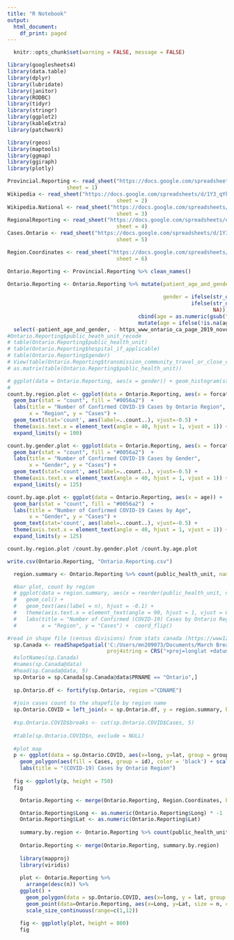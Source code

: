 ```yaml
---
title: "R Notebook"
output:
  html_document:
    df_print: paged
---
```


```r
  knitr::opts_chunk$set(warning = FALSE, message = FALSE)
```

```r
library(googlesheets4)
library(data.table)
library(dplyr)
library(lubridate)
library(janitor)
library(RODBC)
library(tidyr)
library(stringr)
library(ggplot2)
library(kableExtra)
library(patchwork)

library(rgeos)
library(maptools)
library(ggmap)
library(ggiraph)
library(plotly)
```

```r
Provincial.Reporting <- read_sheet("https://docs.google.com/spreadsheets/d/1Y3_qYkTJK6Vnhw3RCOhOiwafm4-PQxd5l0Hxk4x1ZxE/edit?ts=5e6f7e06#gid=0", 
                   sheet = 1)
Wikipedia <- read_sheet("https://docs.google.com/spreadsheets/d/1Y3_qYkTJK6Vnhw3RCOhOiwafm4-PQxd5l0Hxk4x1ZxE/edit?ts=5e6f7e06#gid=0", 
                                   sheet = 2)
Wikipedia.National <- read_sheet("https://docs.google.com/spreadsheets/d/1Y3_qYkTJK6Vnhw3RCOhOiwafm4-PQxd5l0Hxk4x1ZxE/edit?ts=5e6f7e06#gid=0", 
                                   sheet = 3)
RegionalReporting <- read_sheet("https://docs.google.com/spreadsheets/d/1Y3_qYkTJK6Vnhw3RCOhOiwafm4-PQxd5l0Hxk4x1ZxE/edit?ts=5e6f7e06#gid=0", 
                                   sheet = 4)
Cases.Ontario <- read_sheet("https://docs.google.com/spreadsheets/d/1Y3_qYkTJK6Vnhw3RCOhOiwafm4-PQxd5l0Hxk4x1ZxE/edit?ts=5e6f7e06#gid=0", 
                                   sheet = 5)

Region.Coordinates <- read_sheet("https://docs.google.com/spreadsheets/d/1Y3_qYkTJK6Vnhw3RCOhOiwafm4-PQxd5l0Hxk4x1ZxE/edit?ts=5e6f7e06#gid=0", 
                                   sheet = 6)

```

```r
Ontario.Reporting <- Provincial.Reporting %>% clean_names()

Ontario.Reporting <- Ontario.Reporting %>% mutate(patient_age_and_gender = str_to_title(patient_age_and_gender),
                                                  
                                                  gender = ifelse(str_detect(patient_age_and_gender, "Male"), "Male", 
                                                           ifelse(str_detect(patient_age_and_gender, "Female"), "Female", 
                                                                  NA))) %>% 
                                          cbind(age = as.numeric(gsub("\\D", "", Ontario.Reporting$patient_age_and_gender))) %>% 
                                          mutate(age = ifelse(!is.na(age), paste0(age, "-", age + 9), NA)) %>% 
  select(-patient_age_and_gender, - https_www_ontario_ca_page_2019_novel_coronavirus_number_section_0)
#Ontario.Reporting$public_heath_unit_recode
# table(Ontario.Reporting$public_health_unit)
# table(Ontario.Reporting$hospital_if_applicable)
# table(Ontario.Reporting$gender)
# View(table(Ontario.Reporting$transmission_community_travel_or_close_contact))
# as.matrix(table(Ontario.Reporting$public_health_unit))

# ggplot(data = Ontario.Reporting, aes(x = gender)) + geom_histogram(stat = "count")
# 
count.by.region.plot <- ggplot(data = Ontario.Reporting, aes(x = forcats::fct_infreq(public_health_unit_recode))) +
  geom_bar(stat = "count", fill = "#0056a2")  +
  labs(title = "Number of Confirmed COVID-19 Cases by Ontario Region",
       x = "Region", y = "Cases") + 
  geom_text(stat='count', aes(label=..count..), vjust=-0.5) + 
  theme(axis.text.x = element_text(angle = 40, hjust = 1, vjust = 1)) + 
  expand_limits(y = 100)

count.by.gender.plot <- ggplot(data = Ontario.Reporting, aes(x = forcats::fct_infreq(gender))) +
  geom_bar(stat = "count", fill = "#0056a2")  +
  labs(title = "Number of Confirmed COVID-19 Cases by Gender",
       x = "Gender", y = "Cases") + 
  geom_text(stat='count', aes(label=..count..), vjust=-0.5) + 
  theme(axis.text.x = element_text(angle = 40, hjust = 1, vjust = 1)) + 
  expand_limits(y = 125)

count.by.age.plot <- ggplot(data = Ontario.Reporting, aes(x = age)) +
  geom_bar(stat = "count", fill = "#0056a2")  +
  labs(title = "Number of Confirmed COVID-19 Cases by Age",
       x = "Gender", y = "Cases") + 
  geom_text(stat='count', aes(label=..count..), vjust=-0.5) + 
  theme(axis.text.x = element_text(angle = 40, hjust = 1, vjust = 1)) + 
  expand_limits(y = 125)

count.by.region.plot /count.by.gender.plot /count.by.age.plot

write.csv(Ontario.Reporting, "Ontario.Reporting.csv")
```

```r
  region.summary <- Ontario.Reporting %>% count(public_health_unit, name = "Cases")

  #bar plot, count by region
  # ggplot(data = region.summary, aes(x = reorder(public_health_unit, n), y = n, na.rm = T)) +
  #   geom_col() +
  #   geom_text(aes(label = n), hjust = -0.1) +
  #   theme(axis.text.x = element_text(angle = 90, hjust = 1, vjust = 0.3)) + 
  #   labs(title = "Number of Confirmed (COVID-19) Cases by Ontario Region",
  #        x = "Region", y = "Cases") +  coord_flip()
```

```r
#read in shape file (census divisions) from stats canada (https://www12.statcan.gc.ca/census-recensement/2011/geo/bound-limit/bound-limit-2006-eng.cfm)
  sp.Canada <- readShapeSpatial('C:/Users/mn209073/Documents/March Break/Coronavirus Analysis/gcd_000a06a_e/gcd_000a07a_e.shp', 
                                proj4string = CRS("+proj=longlat +datum=WGS84") )
  #slotNames(sp.Canada)
  #names(sp.Canada@data)
  #head(sp.Canada@data, 5)
  sp.Ontario = sp.Canada[sp.Canada@data$PRNAME == "Ontario",]
  
  sp.Ontario.df <- fortify(sp.Ontario, region ="CDNAME")
  
  #join cases count to the shapefile by region name
  sp.Ontario.COVID = left_join(x = sp.Ontario.df, y = region.summary, by = c("id" = "public_health_unit"))
  
  #sp.Ontario.COVID$breaks <- cut(sp.Ontario.COVID$Cases, 5)
  
  #table(sp.Ontario.COVID$n, exclude = NULL)
  
  #plot map
  p <- ggplot(data = sp.Ontario.COVID, aes(x=long, y=lat, group = group)) + 
    geom_polygon(aes(fill = Cases, group = id), color = 'black') + scale_fill_gradient(low = "yellow", high = "red")+
    labs(title = "(COVID-19) Cases by Ontario Region")
  
  fig <- ggplotly(p, height = 750)
  fig

```

```r
    Ontario.Reporting <- merge(Ontario.Reporting, Region.Coordinates, by.x = "public_health_unit_recode", by.y = "Region")

    Ontario.Reporting$Long <- as.numeric(Ontario.Reporting$Long) * -1
    Ontario.Reporting$Lat <- as.numeric(Ontario.Reporting$Lat)
    
    summary.by.region <- Ontario.Reporting %>% count(public_health_unit_recode)
    
    Ontario.Reporting <- merge(Ontario.Reporting, summary.by.region)
    
    library(mapproj)
    library(viridis)
    
    plot <- Ontario.Reporting %>% 
      arrange(desc(n)) %>%
    ggplot() +
      geom_polygon(data = sp.Ontario.COVID, aes(x=long, y = lat, group = group), fill = "grey", color = "black") +
      geom_point(data=Ontario.Reporting, aes(x=Long, y=Lat, size = n, color = n), alpha = 0.5) + 
      scale_size_continuous(range=c(1,12))
    
    fig <- ggplotly(plot, height = 800)
    fig
    
```